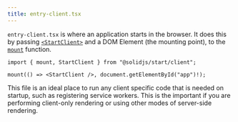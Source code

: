 ```yaml
---
title: entry-client.tsx
---
```


`entry-client.tsx` is where an application starts in the browser. 
It does this by passing [`<StartClient>`](/solid-start/reference/client/start-client) and a DOM Element (the mounting point), to the [`mount`](/solid-start/reference/client/mount) function.

```tsx
import { mount, StartClient } from "@solidjs/start/client";

mount(() => <StartClient />, document.getElementById("app")!);
```

This file is an ideal place to run any client specific code that is needed on startup, such as registering service workers. 
This is the important if you are performing client-only rendering or using other modes of server-side rendering.
